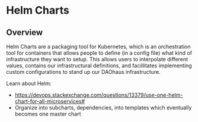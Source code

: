# Helm Charts

## Overview

Helm Charts are a packaging tool for Kubernetes, which is an orchestration tool for containers that allows people to define (in a config file) what kind of infrastructure they want to setup. This allows users to interpolate different values, contains our infrastructural definitions, and facillitates implementing custom configurations to stand up our DAOhaus infrastructure.

Learn about Helm:

- https://devops.stackexchange.com/questions/13379/use-one-helm-chart-for-all-microservices#
- Organize into subcharts, dependencies, into templates which eventually becomes one master chart
